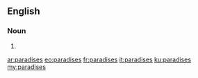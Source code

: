 ==English==

===Noun===
{{head|en|plural}}

# {{plural of|paradise|lang=en|nocat=1}}

[[ar:paradises]]
[[eo:paradises]]
[[fr:paradises]]
[[it:paradises]]
[[ku:paradises]]
[[my:paradises]]